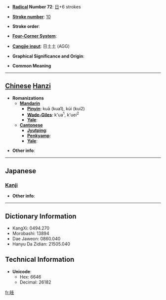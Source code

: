 * '''[[Wiktionary:Chinese radical index| Radical]] Number 72''': [[Wiktionary:Chinese radical index 日|日]]+6 strokes

* '''[[Wiktionary:Chinese total strokes index|Stroke number]]''': [[Wiktionary:Chinese total strokes index 10|10]]

* '''Stroke order''': 

* '''[[Wiktionary:Chinese four corner index|Four-Corner System]]''': 

* '''[[Wiktionary:Chinese Cangjie index|Cangjie input]]''': 日土土 (AGG)

* '''Graphical Significance and Origin''': 

* '''Common Meaning'''

----

== [[Chinese]] [[Hanzi]] ==

* '''Romanizations'''
** '''[[Mandarin]]'''
*** '''[[Pinyin]]''': kuā (kua1), kúi (kui2)
*** '''[[Wade-Giles]]''': k'ua<sup>1</sup>, k'uei<sup>2</sup>
*** '''[[Yale]]''': 
** '''[[Cantonese]]'''
*** '''[[Jyutping]]''':
*** '''[[Penkyamp]]''': 
*** '''[[Yale]]''': 

* '''Other info''': 

----

==Japanese==
===[[Kanji]]===
{{kanji|on readings=[[かい]] (kai)|kun readings=[[わかれる]] (wakareru)}}

* '''Other info''':  

----

== Dictionary Information ==

* KangXi: 0494.270
* Morobashi: 13894
* Dae Jaweon: 0860.040
* Hanyu Da Zidian: 21505.040

== Technical Information ==

* '''Unicode''':
** Hex: 6646
** Decimal: 26182

[[fr:晆]]
